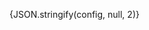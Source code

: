 

<CodeBlock
  language="json"
  title="Commitlint Configuration"
  showLineNumbers>
  {JSON.stringify(config, null, 2)}
</CodeBlock>
